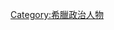 {{Catnav|頁面分類|人物|各國人物|希臘人|希臘政治人物}}
{{Catnav|頁面分類|人物|各國人物|各國政治人物|希臘政治人物}}
{{Commonscat|Prime ministers of Greece}}

[[Category:希臘政治人物|Category:希臘政治人物]]